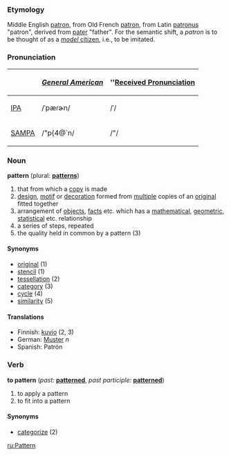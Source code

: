 ===Etymology===
Middle English [[patron]], from Old French [[patron]], from Latin [[patronus]] "patron", derived from [[pater]] "father".  For the semantic shift, a ''patron'' is to be thought of as a [[model citizen|''model'' citizen]], i.e., to be imitated.

===Pronunciation===
{| border=1 cellpadding=5
! !! ''[[w:General American|General American]]'' !! ''[[w:Received Pronunciation|Received Pronunciation]]
|-
| [[w:IPA|IPA]] || /ˈpæɾɚn/ || /ˈ/
|-
| [[w:SAMPA|SAMPA]] || /"p{4@`n/ || /"/
|}

===Noun===
'''pattern''' (plural: '''[[patterns]]''')
#that from which a [[copy]] is made
#[[design]], [[motif]] or [[decoration]] formed from [[multiple]] copies of an [[original]] fitted together
#arrangement of [[objects]], [[facts]] etc. which has a [[mathematical]], [[geometric]], [[statistical]] etc. relationship
#a series of steps, repeated
#the quality held in common by a pattern (3)

====Synonyms====
*[[original]] (1)
*[[stencil]] (1)
*[[tessellation]] (2)
*[[category]] (3)
*[[cycle]] (4)
*[[similarity]] (5)

====Translations====
*Finnish: [[kuvio]] (2, 3)
*German: [[Muster]] ''n''
*Spanish: Patrón

===Verb===
'''to pattern''' (''past:'' '''[[patterned]]''', ''past participle:'' '''[[patterned]]''') 
# to apply a pattern
# to fit into a pattern

====Synonyms====
*[[categorize]] (2)

[[ru:Pattern]]